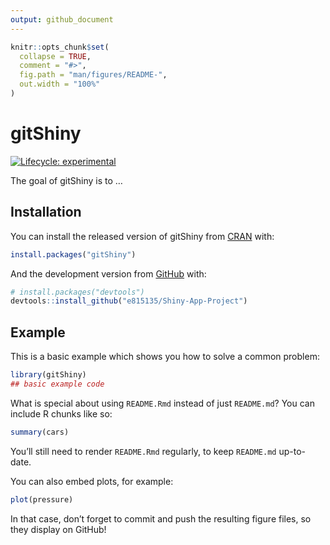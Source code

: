 ```yaml
---
output: github_document
---
```


<!-- README.md is generated from README.Rmd. Please edit that file -->

```r
knitr::opts_chunk$set(
  collapse = TRUE,
  comment = "#>",
  fig.path = "man/figures/README-",
  out.width = "100%"
)
```

# gitShiny

<!-- badges: start -->
[![Lifecycle: experimental](https://img.shields.io/badge/lifecycle-experimental-orange.svg)](https://www.tidyverse.org/lifecycle/#experimental)
<!-- badges: end -->

The goal of gitShiny is to ...

## Installation

You can install the released version of gitShiny from [CRAN](https://CRAN.R-project.org) with:

``` r
install.packages("gitShiny")
```

And the development version from [GitHub](https://github.com/) with:

``` r
# install.packages("devtools")
devtools::install_github("e815135/Shiny-App-Project")
```
## Example

This is a basic example which shows you how to solve a common problem:

```r
library(gitShiny)
## basic example code
```

What is special about using `README.Rmd` instead of just `README.md`? You can include R chunks like so:

```r
summary(cars)
```

You'll still need to render `README.Rmd` regularly, to keep `README.md` up-to-date.

You can also embed plots, for example:

```r
plot(pressure)
```

In that case, don't forget to commit and push the resulting figure files, so they display on GitHub!

